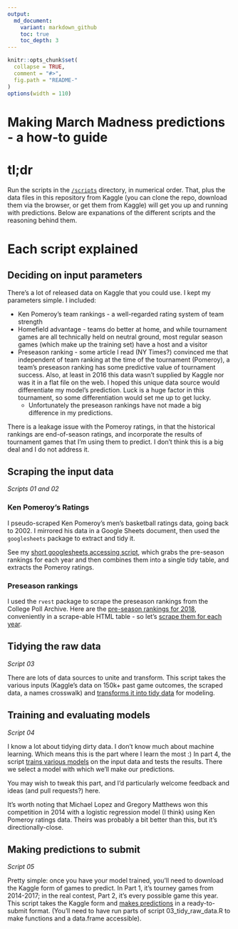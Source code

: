 ```yaml
---
output:
  md_document:
    variant: markdown_github
    toc: true
    toc_depth: 3
---
```


<!-- README.md is generated from README.Rmd. Please edit that file -->

```r
knitr::opts_chunk$set(
  collapse = TRUE, 
  comment = "#>",
  fig.path = "README-"  
)
options(width = 110)
```

# Making March Madness predictions - a how-to guide


# tl;dr

Run the scripts in the [`/scripts`](/scripts/) directory, in numerical order.  That, plus the data files in this repository from Kaggle (you can clone the repo, download them via the browser, or get them from Kaggle) will get you up and running with predictions.  Below are expanations of the different scripts and the reasoning behind them.

# Each script explained

## Deciding on input parameters

There's a lot of released data on Kaggle that you could use.  I kept my parameters simple.  I included:

+ Ken Pomeroy's team rankings - a well-regarded rating system of team strength
+ Homefield advantage - teams do better at home, and while tournament games are all technically held on neutral ground, most regular season games (which make up the training set) have a host and a visitor
+ Preseason ranking - some article I read (NY Times?) convinced me that independent of team ranking at the time of the tournament (Pomeroy), a team's preseason ranking has some predictive value of tournament success.  Also, at least in 2016 this data wasn't supplied by Kaggle nor was it in a flat file on the web.  I hoped this unique data source would differentiate my model's prediction.  Luck is a huge factor in this tournament, so some differentiation would set me up to get lucky.
    + Unfortunately the preseason rankings have not made a big difference in my predictions.

There is a leakage issue with the Pomeroy ratings, in that the historical rankings are end-of-season ratings, and incorporate the results of tournament games that I'm using them to predict.  I don't think this is a big deal and I do not address it.

## Scraping the input data
*Scripts 01 and 02*

### Ken Pomeroy's Ratings
I pseudo-scraped Ken Pomeroy's men's basketball ratings data, going back to 2002.  I mirrored his data in a Google Sheets document, then used the `googlesheets` package to extract and tidy it.

See my [short googlesheets accessing script](scripts/01_ken_pom_scraping.R), which grabs the pre-season rankings for each year and then combines them into a single tidy table, and extracts the Pomeroy ratings.

### Preseason rankings
I used the `rvest` package to scrape the preseason rankings from the College Poll Archive.  Here are the [pre-season rankings for 2018](http://collegepollarchive.com/mbasketball/ap/app_preseason.cfm?sort=totapp&from=2018&to=2018), conveniently in a scrape-able HTML table - so let's [scrape them for each year](scripts/02_scrape_preseason_ranks.R).

## Tidying the raw data
*Script 03*

There are lots of data sources to unite and transform.  This script takes the various inputs (Kaggle's data on 150k+ past game outcomes, the scraped data, a names crosswalk) and [transforms it into tidy data](scripts/03_tidy_raw_data.R) for modeling.

## Training and evaluating models
*Script 04*

I know a lot about tidying dirty data.  I don't know much about machine learning.  Which means this is the part where I learn the most :) In part 4, the script [trains various models](scripts/04_train_evaluate_models.R) on the input data and tests the results.  There we select a model with which we'll make our predictions.

You may wish to tweak this part, and I'd particularly welcome feedback and ideas (and pull requests?) here.

It's worth noting that Michael Lopez and Gregory Matthews won this competition in 2014 with a logistic regression model (I think) using Ken Pomeroy ratings data.  Theirs was probably a bit better than this, but it's directionally-close.

## Making predictions to submit
*Script 05*

Pretty simple: once you have your model trained, you'll need to download the Kaggle form of games to predict.  In Part 1, it's tourney games from 2014-2017; in the real contest, Part 2, it's every possible game this year.  This script takes the Kaggle form and [makes predictions](scripts/05_make_predictions.R) in a ready-to-submit format.  (You'll need to have run parts of script 03_tidy_raw_data.R to make functions and a data.frame accessible).
